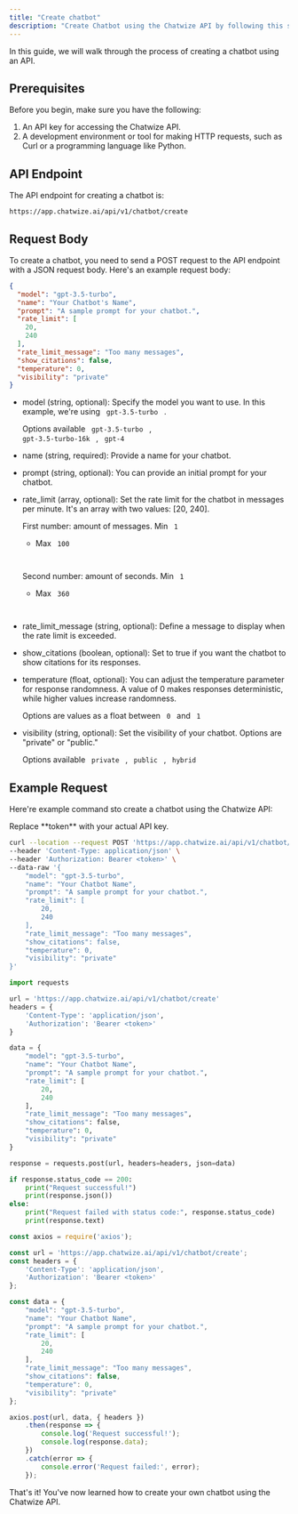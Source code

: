 ```yaml
---
title: "Create chatbot"
description: "Create Chatbot using the Chatwize API by following this step-by-step guide. Learn how to initiate a chatbot through an API request."
---
```


In this guide, we will walk through the process of creating a chatbot using an API.

## Prerequisites

Before you begin, make sure you have the following:

1. An API key for accessing the Chatwize API.
2. A development environment or tool for making HTTP requests, such as Curl or a programming language like Python.

## API Endpoint

The API endpoint for creating a chatbot is:

```
https://app.chatwize.ai/api/v1/chatbot/create
```

## Request Body

To create a chatbot, you need to send a POST request to the API endpoint with a JSON request body. Here's an example request body:

```json
{
  "model": "gpt-3.5-turbo",
  "name": "Your Chatbot's Name",
  "prompt": "A sample prompt for your chatbot.",
  "rate_limit": [
    20,
    240
  ],
  "rate_limit_message": "Too many messages",
  "show_citations": false,
  "temperature": 0,
  "visibility": "private"
}
```

- model (string, optional): Specify the model you want to use. In this example, we're using <code>
    gpt-3.5-turbo
  </code>
  .

  Options available <code>
    gpt-3.5-turbo
  </code>
  , <code>
    gpt-3.5-turbo-16k
  </code>
  , <code>
    gpt-4
  </code>
- name (string, required): Provide a name for your chatbot.
- prompt (string, optional): You can provide an initial prompt for your chatbot.
- rate_limit (array, optional): Set the rate limit for the chatbot in messages per minute. It's an array with two values: [20, 240].

  First number: amount of messages. Min <code>
    1
  </code>
   - Max <code>
    100
  </code>
  
  Second number: amount of seconds. Min <code>
    1
  </code>
   - Max <code>
    360
  </code>
- rate_limit_message (string, optional): Define a message to display when the rate limit is exceeded.
- show_citations (boolean, optional): Set to true if you want the chatbot to show citations for its responses.
- temperature (float, optional): You can adjust the temperature parameter for response randomness. A value of 0 makes responses deterministic, while higher values increase randomness.

  Options are values as a float between <code>
    0
  </code>
   and <code>
    1
  </code>
- visibility (string, optional): Set the visibility of your chatbot. Options are "private" or "public."

  Options available <code>
    private
  </code>
  , <code>
    public
  </code>
  , <code>
    hybrid
  </code>

## Example Request

Here're example command sto create a chatbot using the Chatwize API:

<Warning>
  Replace **token** with your actual API key.
</Warning>

<CodeGroup>

```bash Curl
curl --location --request POST 'https://app.chatwize.ai/api/v1/chatbot/create' \
--header 'Content-Type: application/json' \
--header 'Authorization: Bearer <token>' \
--data-raw '{
    "model": "gpt-3.5-turbo",
    "name": "Your Chatbot Name",
    "prompt": "A sample prompt for your chatbot.",
    "rate_limit": [
        20,
        240
    ],
    "rate_limit_message": "Too many messages",
    "show_citations": false,
    "temperature": 0,
    "visibility": "private"
}'
```


```py Python
import requests

url = 'https://app.chatwize.ai/api/v1/chatbot/create'
headers = {
    'Content-Type': 'application/json',
    'Authorization': 'Bearer <token>'
}

data = {
    "model": "gpt-3.5-turbo",
    "name": "Your Chatbot Name",
    "prompt": "A sample prompt for your chatbot.",
    "rate_limit": [
        20,
        240
    ],
    "rate_limit_message": "Too many messages",
    "show_citations": false,
    "temperature": 0,
    "visibility": "private"
}

response = requests.post(url, headers=headers, json=data)

if response.status_code == 200:
    print("Request successful!")
    print(response.json())
else:
    print("Request failed with status code:", response.status_code)
    print(response.text)
```


```ts JavaScript
const axios = require('axios');

const url = 'https://app.chatwize.ai/api/v1/chatbot/create';
const headers = {
    'Content-Type': 'application/json',
    'Authorization': 'Bearer <token>'
};

const data = {
    "model": "gpt-3.5-turbo",
    "name": "Your Chatbot Name",
    "prompt": "A sample prompt for your chatbot.",
    "rate_limit": [
        20,
        240
    ],
    "rate_limit_message": "Too many messages",
    "show_citations": false,
    "temperature": 0,
    "visibility": "private"
};

axios.post(url, data, { headers })
    .then(response => {
        console.log('Request successful!');
        console.log(response.data);
    })
    .catch(error => {
        console.error('Request failed:', error);
    });
```

</CodeGroup>

That's it\! You've now learned how to create your own chatbot using the Chatwize API.